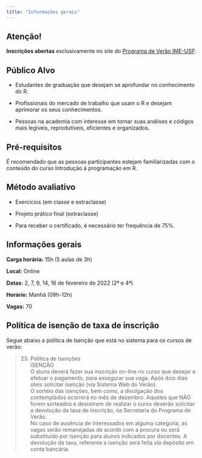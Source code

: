 ```yaml
---
title: "Informações gerais"
---
```


:::{.callout-warning}
## Atenção!
**Inscrições abertas** exclusivamente no site do [Programa de Verão IME-USP](https://www.ime.usp.br/verao/index.php/turmas/apresentacao.php).
:::

## Público Alvo

- Estudantes de graduação que desejam se aprofundar no conhecimento do R.

- Profissionais do mercado de trabalho que usam o R e desejam aprimorar os seus conhecimentos.

- Pessoas na academia com interesse em tornar suas análises e códigos mais legíveis, reprodutíveis, eficientes e organizados.

## Pré-requisitos

É recomendado que as pessoas participantes estejam familiarizadas com o conteúdo do curso Introdução à programação em R.

## Método avaliativo

- Exercícios (em classe e extraclasse)

- Projeto prático final (extraclasse)

- Para receber o certificado, é necessário ter frequência de 75%.


## Informações gerais

**Carga horária:** 15h (5 aulas de 3h)

**Local:** Online

**Datas:** 2, 7, 9, 14, 16 de fevereiro de 2022 (2ª e 4ª)

**Horário:** Manhã (09h-12h)

**Vagas:** 70


## Política de isenção de taxa de inscrição

Segue abaixo a política de Isenção que está no sistema para os cursos de verão:

> 25. Política de Isenções<br>
ISENÇÃO<br>
O aluno deverá fazer sua inscrição on-line no curso que desejar e efetuar o pagamento, para assegurar sua vaga. Após dois dias úteis solicitar isenção (via Sistema Web do Verão).<br>
O sorteio das isenções, bem como, a divulgação dos contemplados ocorrerá no mês de dezembro. Aqueles que NÃO forem sorteados e desistirem de realizar o curso deverão solicitar a devolução da taxa de inscrição, na Secretaria do Programa de Verão. <br>
No caso de ausência de interessados em alguma categoria, as vagas serão remanejadas de acordo com a procura ou será substituído por isenção para alunos indicados por docentes. A devolução da taxa, referente a isenção será feita via depósito em conta bancária.


